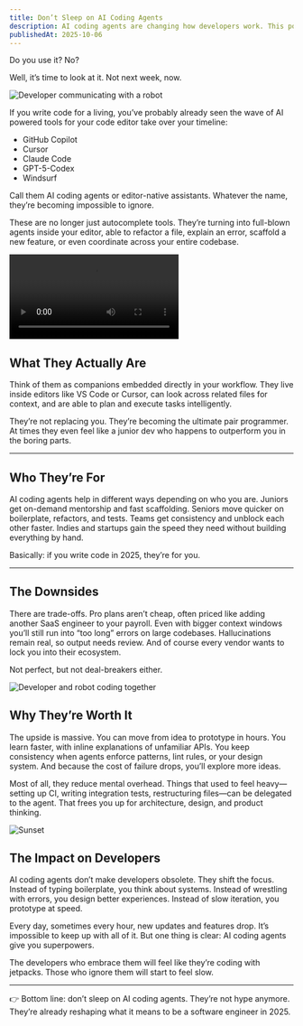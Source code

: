 ```yaml
---
title: Don’t Sleep on AI Coding Agents
description: AI coding agents are changing how developers work. This post explains what they are, their pros and cons, and why they give you superpowers.
publishedAt: 2025-10-06
---
```


Do you use it? No?

Well, it’s time to look at it. Not next week, now.

<Image
  src="/images/ai-agents/robot.png"
  width={1920}
  height={1080}
  alt="Developer communicating with a robot"
/>

If you write code for a living, you’ve probably already seen the wave of AI powered tools for your code editor take over your timeline:

- GitHub Copilot
- Cursor
- Claude Code
- GPT-5-Codex
- Windsurf

Call them AI coding agents or editor-native assistants. Whatever the name, they’re becoming impossible to ignore.

These are no longer just autocomplete tools. They’re turning into full-blown agents inside your editor, able to refactor a file, explain an error, scaffold a new feature, or even coordinate across your entire codebase.

<video controls preload="metadata">
  <source src="/images/ai-agents/cursor-agent.mp4" type="video/mp4" />
  A video demonstrating the cursor AI agent
</video>

## What They Actually Are

Think of them as companions embedded directly in your workflow. They live inside editors like VS Code or Cursor, can look across related files for context, and are able to plan and execute tasks intelligently.

They’re not replacing you. They’re becoming the ultimate pair programmer. At times they even feel like a junior dev who happens to outperform you in the boring parts.

---

## Who They’re For

AI coding agents help in different ways depending on who you are. Juniors get on-demand mentorship and fast scaffolding. Seniors move quicker on boilerplate, refactors, and tests. Teams get consistency and unblock each other faster. Indies and startups gain the speed they need without building everything by hand.

Basically: if you write code in 2025, they’re for you.

---

## The Downsides

There are trade-offs. Pro plans aren’t cheap, often priced like adding another SaaS engineer to your payroll. Even with bigger context windows you’ll still run into “too long” errors on large codebases. Hallucinations remain real, so output needs review. And of course every vendor wants to lock you into their ecosystem.

Not perfect, but not deal-breakers either.

<Image
  src="/images/ai-agents/robot-heart.png"
  width={1920}
  height={1080}
  alt="Developer and robot coding together"
/>

## Why They’re Worth It

The upside is massive. You can move from idea to prototype in hours. You learn faster, with inline explanations of unfamiliar APIs. You keep consistency when agents enforce patterns, lint rules, or your design system. And because the cost of failure drops, you’ll explore more ideas.

Most of all, they reduce mental overhead. Things that used to feel heavy—setting up CI, writing integration tests, restructuring files—can be delegated to the agent. That frees you up for architecture, design, and product thinking.

<Image
  src="/images/ai-agents/sunset.png"
  width={1920}
  height={1080}
  alt="Sunset"
/>

## The Impact on Developers

AI coding agents don’t make developers obsolete. They shift the focus. Instead of typing boilerplate, you think about systems. Instead of wrestling with errors, you design better experiences. Instead of slow iteration, you prototype at speed.

Every day, sometimes every hour, new updates and features drop. It’s impossible to keep up with all of it. But one thing is clear: AI coding agents give you superpowers.

The developers who embrace them will feel like they’re coding with jetpacks. Those who ignore them will start to feel slow.

---

👉 Bottom line: don’t sleep on AI coding agents. They’re not hype anymore. They’re already reshaping what it means to be a software engineer in 2025.
